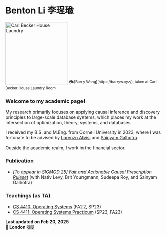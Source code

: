 # Benton Li 李珵瑜

<img src="static/mugshot.jpg" alt="Carl Becker House Laundry" width="200px" />
<sup>
    📷:[Barry Wang](https://barryw.xyz/), taken at Carl Becker House Laundry
    Room
</sup>

### Welcome to my academic page!

My research primarily focuses on applying causal inference and discovery principles to large-scale database systems, which places my work at the intersection of optimization, theory, systems, and databases.

I received my B.S. and M.Eng. from Cornell University in 2023, where I was fortunate to be advised by [Lorenzo Alvisi](https://www.cs.cornell.edu/lorenzo/) and [Sainyam Galhotra](https://sainyamgalhotra.com/).

Outside the academic realm, I work in the financial sector.

### Publication

- _\[To appear in [SIGMOD 25](https://2025.sigmod.org/)\] [Fair and Actionable Causal Prescription Ruleset](https://arxiv.org/abs/2502.19846)_
  (with Nativ Levy, Brit Youngmann, Sudeepa Roy, and Sainyam Galhotra)

### Teachings (as TA)

- [CS 4410: Operating Systems](https://www.cs.cornell.edu/courses/cs4410/2022fa/) (FA22, SP23)
- [CS 4411: Operating Systems Practicum](https://www.cs.cornell.edu/courses/cs4411/2023fa/) (SP23, FA23)

**Last updated on Feb 20, 2025**  
**📍 London 🇬🇧**
